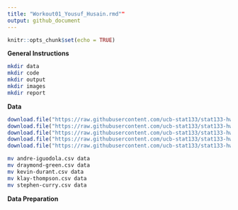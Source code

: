 ```yaml
---
title: "Workout01_Yousuf_Husain.rmd""
output: github_document
---
```


```r
knitr::opts_chunk$set(echo = TRUE)
```


**General Instructions**
```bash
mkdir data
mkdir code
mkdir output
mkdir images
mkdir report
```

**Data**
```r
download.file("https://raw.githubusercontent.com/ucb-stat133/stat133-hws/master/data/andre-iguodala.csv", destfile = "andre-iguodola.csv")
download.file("https://raw.githubusercontent.com/ucb-stat133/stat133-hws/master/data/draymond-green.csv", destfile = "draymond-green.csv")
download.file("https://raw.githubusercontent.com/ucb-stat133/stat133-hws/master/data/kevin-durant.csv", destfile = "kevin-durant.csv")
download.file("https://raw.githubusercontent.com/ucb-stat133/stat133-hws/master/data/klay-thompson.csv", destfile = "klay-thompson.csv")
download.file("https://raw.githubusercontent.com/ucb-stat133/stat133-hws/master/data/stephen-curry.csv", destfile = "stephen-curry.csv")
```
```bash
mv andre-iguodola.csv data
mv draymond-green.csv data
mv kevin-durant.csv data
mv klay-thompson.csv data
mv stephen-curry.csv data

```

**Data Preparation**
